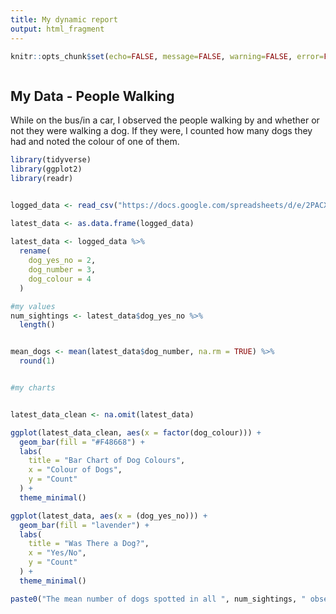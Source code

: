 ```yaml
---
title: My dynamic report
output: html_fragment
---
```


```r
knitr::opts_chunk$set(echo=FALSE, message=FALSE, warning=FALSE, error=FALSE)

```

```css

```

## My Data - People Walking

While on the bus/in a car, I observed the people walking by and whether or not they were walking a dog. If they were, I counted how many dogs they had and noted the colour of one of them. 

```r

library(tidyverse)
library(ggplot2)
library(readr)


logged_data <- read_csv("https://docs.google.com/spreadsheets/d/e/2PACX-1vRUiDli6_FRCoFlTSPfcJyC54yEx864HDa9PUB9DWofesJjIrQ8RMQfvfJQycf4AoNZ3tzhMRxI8tJk/pub?gid=2012152271&single=true&output=csv")

latest_data <- as.data.frame(logged_data) 
  
latest_data <- logged_data %>%
  rename(
    dog_yes_no = 2,    
    dog_number = 3,
    dog_colour = 4
  )

#my values
num_sightings <- latest_data$dog_yes_no %>%
  length()


mean_dogs <- mean(latest_data$dog_number, na.rm = TRUE) %>%
  round(1)


#my charts


latest_data_clean <- na.omit(latest_data) 

ggplot(latest_data_clean, aes(x = factor(dog_colour))) +
  geom_bar(fill = "#F48668") +  
  labs(
    title = "Bar Chart of Dog Colours",
    x = "Colour of Dogs",
    y = "Count"
  ) +
  theme_minimal()

ggplot(latest_data, aes(x = (dog_yes_no))) +
  geom_bar(fill = "lavender") +  
  labs(
    title = "Was There a Dog?",
    x = "Yes/No",
    y = "Count"
  ) +
  theme_minimal()

paste0("The mean number of dogs spotted in all ", num_sightings, " observations was ", mean_dogs, ".")
```



